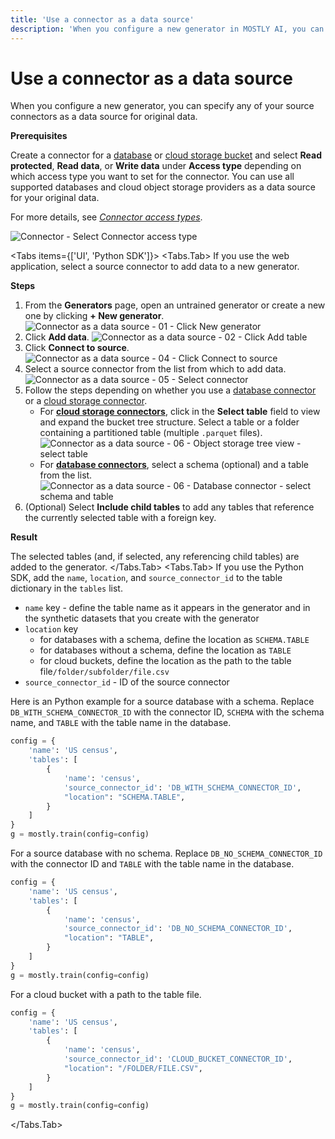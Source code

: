 ```yaml
---
title: 'Use a connector as a data source'
description: 'When you configure a new generator in MOSTLY AI, you can specify any of your source connectors as a data source for original data.'
---
```



# Use a connector as a data source

When you configure a new generator, you can specify any of your source connectors as a data source for original data.

**Prerequisites**

Create a connector for a [database](../create#database-connectors) or [cloud storage bucket](../create#cloud-storage-connectors) and select **Read protected**, **Read data**, or **Write data** under **Access type** depending on which access type you want to set for the connector. You can use all supported databases and cloud object storage providers as a data source for your original data.

For more details, see [_Connector access types_](/connectors/use/access-types).

<Image
    src="/docimages/connectors/source/select-connector-access-type.webp"
    alt="Connector - Select Connector access type"
    width={350}
    height={30}
/>

<Tabs items={['UI', 'Python SDK']}>
<Tabs.Tab>
If you use the web application, select a source connector to add data to a new generator.

**Steps**

1. From the **Generators** page, open an untrained generator or create a new one by clicking **+ New generator**.
    <Image
        src="/docimages/quickstart/model-creators/train-generator-01-click-new-generator.webp"
        alt="Connector as a data source - 01 - Click New generator"
        width={800}
        height={30}
    />
3. Click **Add data**.
    <Image
        src="/docimages/connectors/source/click-add-table.webp"
        alt="Connector as a data source - 02 - Click Add table"
        width={800}
        height={30}
    />
4. Click **Connect to source**.
    <Image
        src="/docimages/connectors/source/train-generator-02-click-connect-to-source.webp"
        alt="Connector as a data source - 04 - Click Connect to source"
        width={800}
        height={30}
    />
5. Select a source connector from the list from which to add data.
    <Image
        src="/docimages/connectors/source/select-source-connector.webp"
        alt="Connector as a data source - 05 - Select connector"
        width={800}
        height={30}
    />
6. Follow the steps depending on whether you use a [database connector](/connectors/create#database-connectors) or a [cloud storage connector](/connectors/create#cloud-storage-connectors).
    * For [**cloud storage connectors**](/connectors/create#cloud-storage-connectors), click in the **Select table** field to view and expand the bucket tree structure. Select a table or a folder containing a partitioned table (multiple `.parquet` files).
        <Image
            src="/docimages/connectors/source/object-storage-tree-view-select-table.webp"
            alt="Connector as a data source - 06 - Object storage tree view - select table"
            width={800}
            height={30}
        />
    * For [**database connectors**](/connectors/create#database-connectors), select a schema (optional) and a table from the list.
        <Image
            src="/docimages/connectors/source/database-select-schema-table.webp"
            alt="Connector as a data source - 06 - Database connector - select schema and table"
            width={800}
            height={30}
        />
7. (Optional) Select **Include child tables** to add any tables that reference the currently selected table with a foreign key.

**Result**

The selected tables (and, if selected, any referencing child tables) are added to the generator.
</Tabs.Tab>
<Tabs.Tab>
If you use the Python SDK, add the `name`, `location`, and `source_connector_id` to the table dictionary in the `tables` list.

* `name` key - define the table name as it appears in the generator and in the synthetic datasets that you create with the generator
* `location` key
    * for databases with a schema, define the location as `SCHEMA.TABLE`
    * for databases without a schema, define the location as `TABLE`
    * for cloud buckets, define the location as the path to the table file`/folder/subfolder/file.csv`
* `source_connector_id` - ID of the source connector

Here is an Python example for a source database with a schema. Replace `DB_WITH_SCHEMA_CONNECTOR_ID` with the connector ID, `SCHEMA` with the schema name, and `TABLE` with the table name in the database.

```python copy filename="python"
config = {
    'name': 'US census',
    'tables': [
        {
            'name': 'census',
            'source_connector_id': 'DB_WITH_SCHEMA_CONNECTOR_ID',
            "location": "SCHEMA.TABLE",
        }
    ]
}
g = mostly.train(config=config)
```

For a source database with no schema. Replace `DB_NO_SCHEMA_CONNECTOR_ID` with the connector ID and `TABLE` with the table name in the database.

```python copy filename="python"
config = {
    'name': 'US census',
    'tables': [
        {
            'name': 'census',
            'source_connector_id': 'DB_NO_SCHEMA_CONNECTOR_ID',
            "location": "TABLE",
        }
    ]
}
g = mostly.train(config=config)
```

For a cloud bucket with a path to the table file.
```python copy filename="python"
config = {
    'name': 'US census',
    'tables': [
        {
            'name': 'census',
            'source_connector_id': 'CLOUD_BUCKET_CONNECTOR_ID',
            "location": "/FOLDER/FILE.CSV",
        }
    ]
}
g = mostly.train(config=config)
```
</Tabs.Tab>
</Tabs>
